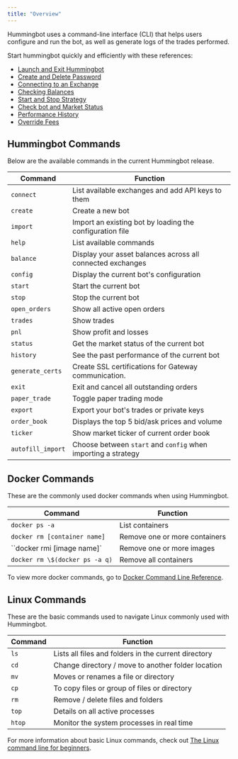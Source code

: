```yaml
---
title: "Overview"
---
```


Hummingbot uses a command-line interface (CLI) that helps users configure and run the bot, as well as generate logs of the trades performed.

Start hummingbot quickly and efficiently with these references:

- [Launch and Exit Hummingbot](/operation/launch-exit)
- [Create and Delete Password](/operation/password/)
- [Connecting to an Exchange](/operation/connect-exchange)
- [Checking Balances](/operation/balances)
- [Start and Stop Strategy](/operation/start-stop)
- [Check bot and Market Status](/operation/checking-status)
- [Performance History](/operation/performance-history)
- [Override Fees](/operation/override-fees)

## Hummingbot Commands

Below are the available commands in the current Hummingbot release.

| Command           | Function                                                      |
| ----------------- | ------------------------------------------------------------- |
| `connect`         | List available exchanges and add API keys to them             |
| `create`          | Create a new bot                                              |
| `import`          | Import an existing bot by loading the configuration file      |
| `help`            | List available commands                                       |
| `balance`         | Display your asset balances across all connected exchanges    |
| `config`          | Display the current bot's configuration                       |
| `start`           | Start the current bot                                         |
| `stop`            | Stop the current bot                                          |
| `open_orders`     | Show all active open orders                                   |
| `trades`          | Show trades                                                   |
| `pnl`             | Show profit and losses                                        |
| `status`          | Get the market status of the current bot                      |
| `history`         | See the past performance of the current bot                   |
| `generate_certs`  | Create SSL certifications for Gateway communication.          |
| `exit`            | Exit and cancel all outstanding orders                        |
| `paper_trade`     | Toggle paper trading mode                                     |
| `export`          | Export your bot's trades or private keys                      |
| `order_book`      | Displays the top 5 bid/ask prices and volume                  |
| `ticker`          | Show market ticker of current order book                      |
| `autofill_import` | Choose between `start` and `config` when importing a strategy |

## Docker Commands

These are the commonly used docker commands when using Hummingbot.

| Command                        | Function                      |
| ------------------------------ | ----------------------------- |
| `docker ps -a`                 | List containers               |
| `docker rm [container name]`   | Remove one or more containers |
| ``docker rmi [image name]`     | Remove one or more images     |
| `docker rm \$(docker ps -a q)` | Remove all containers         |

To view more docker commands, go to [Docker Command Line Reference](https://docs.docker.com/engine/reference/commandline/docker/).

## Linux Commands

These are the basic commands used to navigate Linux commonly used with Hummingbot.

| Command | Function                                             |
| ------- | ---------------------------------------------------- |
| `ls`    | Lists all files and folders in the current directory |
| `cd`    | Change directory / move to another folder location   |
| `mv`    | Moves or renames a file or directory                 |
| `cp`    | To copy files or group of files or directory         |
| `rm`    | Remove / delete files and folders                    |
| `top`   | Details on all active processes                      |
| `htop`  | Monitor the system processes in real time            |

For more information about basic Linux commands, check out [The Linux command line for beginners](https://ubuntu.com/tutorials/command-line-for-beginners#1-overview).
